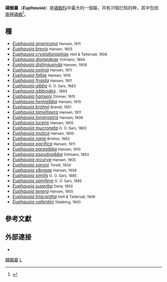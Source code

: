 {{Automatic taxobox
| taxon = Euphausia
| image = Antarctic_krill_(Euphausia_superba).jpg
| image_caption = ''[[Euphausia_superba|Euphausia superba]]''
| authority = [[James_Dwight_Dana|Dana]], 1850
| type_species = ''[[Antarctic_krill|Euphausia superba]]''
| type_species_authority = Dana, 1850
}}

'''磷蝦屬'''（'''''Euphausia'''''）是[[磷蝦科|磷蝦科]]中最大的一個屬，共有31個已知的种，其中包括[[南極磷蝦|南極磷蝦]]<ref>{{cite web|title=''Euphausia'' Dana, 1850|url=http://www.marinespecies.org/aphia.php?p=taxdetails&id=110673|accessdate=October 3, 2011|author=Volker Siegel|year=2011|work=World Euphausiacea database|publisher=[[世界海洋物种目录|World Register of Marine Species]]|archive-url=https://web.archive.org/web/20150610213649/http://www.marinespecies.org/aphia.php?p=taxdetails&id=110673|archive-date=2015-06-10|dead-url=no|editor=V. Siegel}}</ref>。

==種==
{{div col|colwidth=24em}}
*''[[Euphausia_americana|Euphausia americana]]'' <small>Hansen, 1911</small>
*''[[Euphausia_brevis|Euphausia brevis]]'' <small>Hansen, 1905</small>
*''[[Euphausia_crystallorophias|Euphausia crystallorophias]]'' <small>Holt & Tattersall, 1906</small>
*''[[Euphausia_diomedeae|Euphausia diomedeae]]'' <small>Ortmann, 1894</small>
*''[[Euphausia_distinguenda|Euphausia distinguenda]]'' <small>Hansen, 1908</small>
*''[[Euphausia_eximia|Euphausia eximia]]'' <small>Hansen, 1911</small>
*''[[Euphausia_fallax|Euphausia fallax]]'' <small>Hansen, 1916</small>
*''[[Euphausia_frigida|Euphausia frigida]]'' <small>Hansen, 1911</small>
*''[[Euphausia_gibba|Euphausia gibba]]'' <small>G. O. Sars, 1883</small>
*''[[Euphausia_gibboides|Euphausia gibboides]]'' <small>{{le|阿诺德·爱德华·欧特曼|Arnold Edward Ortmann|Ortmann}}, 1893</small>
*''[[Euphausia_hanseni|Euphausia hanseni]]'' <small>Zimmer, 1915</small>
*''[[Euphausia_hemigibba|Euphausia hemigibba]]'' <small>Hansen, 1910</small>
*''[[Euphausia_krohnii|Euphausia krohnii]]'' <small>Brandt, 1851</small>
*''[[Euphausia_lamelligera|Euphausia lamelligera]]'' <small>Hansen, 1911</small>
*''[[Euphausia_longirostris|Euphausia longirostris]]'' <small>Hansen, 1908</small>
*''[[Euphausia_lucens|Euphausia lucens]]'' <small>Hansen, 1905</small>
*''[[Euphausia_mucronata|Euphausia mucronata]]'' <small>G. O. Sars, 1883</small>
*''[[Euphausia_mutica|Euphausia mutica]]'' <small>Hansen, 1905</small>
*''[[Euphausia_nana|Euphausia nana]]'' <small>Brinton, 1962</small>
*''[[Euphausia_pacifica|Euphausia pacifica]]'' <small>Hansen, 1911</small>
*''[[Euphausia_paragibba|Euphausia paragibba]]'' <small>Hansen, 1910</small>
*''[[Euphausia_pseudogibba|Euphausia pseudogibba]]'' <small>Ortmann, 1893</small>
*''[[Euphausia_recurva|Euphausia recurva]]'' <small>Hansen, 1905</small>
*''[[Euphausia_sanzoi|Euphausia sanzoi]]'' <small>Torelli, 1934</small>
*''[[Euphausia_sibogae|Euphausia sibogae]]'' <small>Hansen, 1908</small>
*''[[Euphausia_similis|Euphausia similis]]'' <small>G. O. Sars, 1885</small>
*''[[Euphausia_spinifera|Euphausia spinifera]]'' <small>G. O. Sars, 1885</small>
*''[[Euphausia_superba|Euphausia superba]]'' <small>Dana, 1850</small>
*''[[Euphausia_tenera|Euphausia tenera]]'' <small>Hansen, 1905</small>
*''[[Euphausia_triacantha|Euphausia triacantha]]'' <small>Holt & Tattersall, 1906</small>
*''[[Euphausia_vallentini|Euphausia vallentini]]'' <small>Stebbing, 1900</small>
{{div col end}}

== 參考文獻==
{{reflist}}

==外部連接==
*{{Commons category-inline|Euphausia|''Euphausia''}}
{{Taxonbar|from=Q992619}}

[[Category:磷蝦屬|]]
[[Category:磷蝦科|L]]